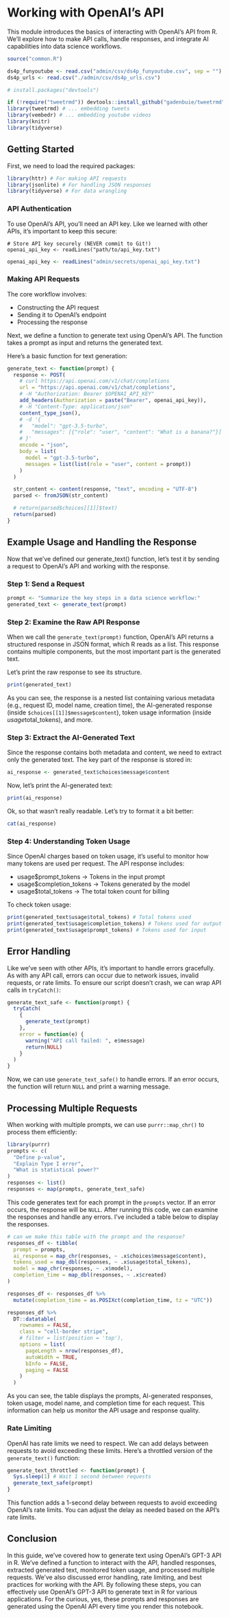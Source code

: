 # Working with OpenAI's API

This module introduces the basics of interacting with OpenAI's API from R. We'll explore how to make API calls, handle responses, and integrate AI capabilities into data science workflows.

```r
source("common.R")

ds4p_funyoutube <- read.csv("admin/csv/ds4p_funyoutube.csv", sep = "")
ds4p_urls <- read.csv("./admin/csv/ds4p_urls.csv")

# install.packages("devtools")

if (!require("tweetrmd")) devtools::install_github("gadenbuie/tweetrmd")
library(tweetrmd) # ... embedding tweets
library(vembedr) # ... embedding youtube videos
library(knitr)
library(tidyverse)
```


## Getting Started

First, we need to load the required packages:

```r
library(httr) # For making API requests
library(jsonlite) # For handling JSON responses
library(tidyverse) # For data wrangling
```

### API Authentication

To use OpenAI's API, you'll need an API key. Like we learned with other APIs, it's important to keep this secure:

```
# Store API key securely (NEVER commit to Git!)
openai_api_key <- readLines("path/to/api_key.txt")
```

```r
openai_api_key <- readLines("admin/secrets/openai_api_key.txt")
```

### Making API Requests

The core workflow involves:

- Constructing the API request
- Sending it to OpenAI's endpoint
- Processing the response

Next, we define a function to generate text using OpenAI's API. The function takes a prompt as input and returns the generated text.

Here's a basic function for text generation:


```r
generate_text <- function(prompt) {
  response <- POST(
    # curl https://api.openai.com/v1/chat/completions
    url = "https://api.openai.com/v1/chat/completions",
    # -H "Authorization: Bearer $OPENAI_API_KEY"
    add_headers(Authorization = paste("Bearer", openai_api_key)),
    # -H "Content-Type: application/json"
    content_type_json(),
    # -d '{
    #   "model": "gpt-3.5-turbo",
    #   "messages": [{"role": "user", "content": "What is a banana?"}]
    # }'
    encode = "json",
    body = list(
      model = "gpt-3.5-turbo",
      messages = list(list(role = "user", content = prompt))
    )
  )

  str_content <- content(response, "text", encoding = "UTF-8")
  parsed <- fromJSON(str_content)

  # return(parsed$choices[[1]]$text)
  return(parsed)
}
```


## Example Usage and Handling the Response

Now that we’ve defined our generate_text() function, let’s test it by sending a request to OpenAI’s API and working with the response.

### Step 1: Send a Request

```r
prompt <- "Summarize the key steps in a data science workflow:"
generated_text <- generate_text(prompt)
```

### Step 2: Examine the Raw API Response


When we call the `generate_text(prompt)` function, OpenAI's API returns a structured response in JSON format, which R reads as a list. This response contains multiple components, but the most important part is the generated text.

Let's print the raw response to see its structure. 
```r
print(generated_text)
```

As you can see, the response is a nested list containing various metadata (e.g., request ID, model name, creation time), the AI-generated response (inside `$choices[[1]]$message$content`), token usage information (inside $usage$total_tokens), and more.

### Step 3: Extract the AI-Generated Text

Since the response contains both metadata and content, we need to extract only the generated text. The key part of the response is stored in:

```r
ai_response <- generated_text$choices$message$content
```

Now, let's print the AI-generated text:

```r
print(ai_response)
```

Ok, so that wasn't really readable. Let's try to format it a bit better:


```r
cat(ai_response)
```

### Step 4: Understanding Token Usage

Since OpenAI charges based on token usage, it's useful to monitor how many tokens are used per request. The API response includes:

- usage$prompt_tokens → Tokens in the input prompt
- usage$completion_tokens → Tokens generated by the model
- usage$total_tokens → The total token count for billing

To check token usage:

```r
print(generated_text$usage$total_tokens) # Total tokens used
print(generated_text$usage$completion_tokens) # Tokens used for output
print(generated_text$usage$prompt_tokens) # Tokens used for input
```


## Error Handling

Like we've seen with other APIs, it's important to handle errors gracefully. As with any API call, errors can occur due to network issues, invalid requests, or rate limits. To ensure our script doesn’t crash, we can wrap API calls in `tryCatch()`:

```r
generate_text_safe <- function(prompt) {
  tryCatch(
    {
      generate_text(prompt)
    },
    error = function(e) {
      warning("API call failed: ", e$message)
      return(NULL)
    }
  )
}
```

Now, we can use `generate_text_safe()` to handle errors. If an error occurs, the function will return `NULL` and print a warning message.

## Processing Multiple Requests

When working with multiple prompts, we can use `purrr::map_chr()` to process them efficiently:


```r
library(purrr)
prompts <- c(
  "Define p-value",
  "Explain Type I error",
  "What is statistical power?"
)
responses <- list()
responses <- map(prompts, generate_text_safe)
```

This code generates text for each prompt in the `prompts` vector. If an error occurs, the response will be `NULL`. After running this code, we can examine the responses and handle any errors. I've included a table below to display the responses.

```r
# can we make this table with the prompt and the response?
responses_df <- tibble(
  prompt = prompts,
  ai_response = map_chr(responses, ~ .x$choices$message$content),
  tokens_used = map_dbl(responses, ~ .x$usage$total_tokens),
  model = map_chr(responses, ~ .x$model),
  completion_time = map_dbl(responses, ~ .x$created)
)

responses_df <- responses_df %>%
  mutate(completion_time = as.POSIXct(completion_time, tz = "UTC"))

responses_df %>%
  DT::datatable(
    rownames = FALSE,
    class = "cell-border stripe",
    # filter = list(position = 'top'),
    options = list(
      pageLength = nrow(responses_df),
      autoWidth = TRUE,
      bInfo = FALSE,
      paging = FALSE
    )
  )
```
As you can see, the table displays the prompts, AI-generated responses, token usage, model name, and completion time for each request. This information can help us monitor the API usage and response quality.


### Rate Limiting

OpenAI has rate limits we need to respect. We can add delays between requests to avoid exceeding these limits. Here's a throttled version of the `generate_text()` function:

```r
generate_text_throttled <- function(prompt) {
  Sys.sleep(1) # Wait 1 second between requests
  generate_text_safe(prompt)
}
```

This function adds a 1-second delay between requests to avoid exceeding OpenAI's rate limits. You can adjust the delay as needed based on the API's rate limits.

## Conclusion

In this guide, we've covered how to generate text using OpenAI's GPT-3 API in R. We've defined a function to interact with the API, handled responses, extracted generated text, monitored token usage, and processed multiple requests. We've also discussed error handling, rate limiting, and best practices for working with the API. By following these steps, you can effectively use OpenAI's GPT-3 API to generate text in R for various applications. For the curious, yes, these prompts and responses are generated using the OpenAI API every time you render this notebook.
